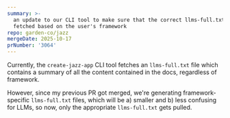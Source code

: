 ```yaml
---
summary: >-
  an update to our CLI tool to make sure that the correct llms-full.txt is
  fetched based on the user's framework
repo: garden-co/jazz
mergeDate: 2025-10-17
prNumber: '3064'
---
```

Currently, the `create-jazz-app` CLI tool fetches an `llms-full.txt` file which contains a summary of all the content contained in the docs, regardless of framework.

However, since my previous PR got merged, we're generating framework-specific `llms-full.txt` files, which will be a) smaller and b) less confusing for LLMs, so now, only the appropriate `llms-full.txt` gets pulled.
